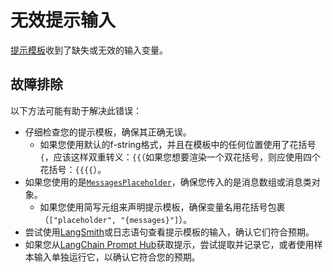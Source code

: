 # 无效提示输入

[提示模板](/docs/concepts/prompt_templates)收到了缺失或无效的输入变量。

## 故障排除

以下方法可能有助于解决此错误：

- 仔细检查您的提示模板，确保其正确无误。
  - 如果您使用默认的f-string格式，并且在模板中的任何位置使用了花括号`{`，应该这样双重转义：`{{`（如果您想要渲染一个双花括号，则应使用四个花括号：`{{{{`）。
- 如果您使用的是[`MessagesPlaceholder`](/docs/concepts/prompt_templates/#messagesplaceholder)，确保您传入的是消息数组或消息类对象。
  - 如果您使用简写元组来声明提示模板，确保变量名用花括号包裹（`["placeholder", "{messages}"]`）。
- 尝试使用[LangSmith](https://docs.smith.langchain.com/)或日志语句查看提示模板的输入，确认它们符合预期。
- 如果您从[LangChain Prompt Hub](https://smith.langchain.com/prompts)获取提示，尝试提取并记录它，或者使用样本输入单独运行它，以确认它符合您的预期。
